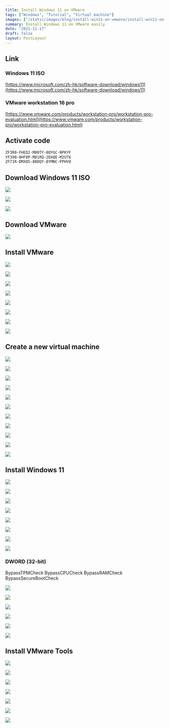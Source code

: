 ```yaml
---
title: Install Windows 11 on VMware
tags: ["Windows", "Tutorial", "Virtual machine"]
images: ["/static/images/blog/install-win11-on-vmware/install-win11-on-vmware-cover.en.webp"]
summary: Install Windows 11 on VMware easily
date: "2021-11-17"
draft: false
layout: PostLayout
---
```


<CustomIframe id="QPNDKe7CB0Y" />

## Link

### Windows 11 ISO

[https://www.microsoft.com/zh-hk/software-download/windows11](https://www.microsoft.com/zh-hk/software-download/windows11)

### VMware workstation 16 pro

[https://www.vmware.com/products/workstation-pro/workstation-pro-evaluation.html](https://www.vmware.com/products/workstation-pro/workstation-pro-evaluation.html)

## Activate code

```txt:code.txt
ZF3R0-FHED2-M80TY-8QYGC-NPKYF
YF390-0HF8P-M81RQ-2DXQE-M2UT6
ZF71R-DMX85-08DQY-8YMNC-PPHV8
```

## Download Windows 11 ISO

![](/static/images/blog/install-win11-on-vmware/install-win11-on-vmware-0-1.webp)

![](/static/images/blog/install-win11-on-vmware/install-win11-on-vmware-0-2.webp)

![](/static/images/blog/install-win11-on-vmware/install-win11-on-vmware-0-3.webp)

## Download VMware

![](/static/images/blog/install-win11-on-vmware/install-win11-on-vmware-1-0.webp)

## Install VMware

![](/static/images/blog/install-win11-on-vmware/install-win11-on-vmware-1-1.webp)

![](/static/images/blog/install-win11-on-vmware/install-win11-on-vmware-1-2.webp)

![](/static/images/blog/install-win11-on-vmware/install-win11-on-vmware-1-3.webp)

![](/static/images/blog/install-win11-on-vmware/install-win11-on-vmware-1-4.webp)

![](/static/images/blog/install-win11-on-vmware/install-win11-on-vmware-1-5.webp)

![](/static/images/blog/install-win11-on-vmware/install-win11-on-vmware-1-6.webp)

![](/static/images/blog/install-win11-on-vmware/install-win11-on-vmware-1-7.webp)

![](/static/images/blog/install-win11-on-vmware/install-win11-on-vmware-1-8.webp)

## Create a new virtual machine

![](/static/images/blog/install-win11-on-vmware/install-win11-on-vmware-1.webp)

![](/static/images/blog/install-win11-on-vmware/install-win11-on-vmware-2.webp)

![](/static/images/blog/install-win11-on-vmware/install-win11-on-vmware-3.webp)

![](/static/images/blog/install-win11-on-vmware/install-win11-on-vmware-4.webp)

![](/static/images/blog/install-win11-on-vmware/install-win11-on-vmware-5.webp)

![](/static/images/blog/install-win11-on-vmware/install-win11-on-vmware-6.webp)

![](/static/images/blog/install-win11-on-vmware/install-win11-on-vmware-7.webp)

![](/static/images/blog/install-win11-on-vmware/install-win11-on-vmware-8.webp)

![](/static/images/blog/install-win11-on-vmware/install-win11-on-vmware-9.webp)

![](/static/images/blog/install-win11-on-vmware/install-win11-on-vmware-10.webp)

![](/static/images/blog/install-win11-on-vmware/install-win11-on-vmware-11.webp)

## Install Windows 11

![](/static/images/blog/install-win11-on-vmware/install-win11-on-vmware-12.webp)

![](/static/images/blog/install-win11-on-vmware/install-win11-on-vmware-13.webp)

![](/static/images/blog/install-win11-on-vmware/install-win11-on-vmware-14.webp)

![](/static/images/blog/install-win11-on-vmware/install-win11-on-vmware-15.webp)

![](/static/images/blog/install-win11-on-vmware/install-win11-on-vmware-16.webp)

![](/static/images/blog/install-win11-on-vmware/install-win11-on-vmware-17.webp)

![](/static/images/blog/install-win11-on-vmware/install-win11-on-vmware-18.webp)

![](/static/images/blog/install-win11-on-vmware/install-win11-on-vmware-19.webp)

### DWORD (32-bit)

BypassTPMCheck
BypassCPUCheck
BypassRAMCheck
BypassSecureBootCheck

![](/static/images/blog/install-win11-on-vmware/install-win11-on-vmware-20.webp)

![](/static/images/blog/install-win11-on-vmware/install-win11-on-vmware-21.webp)

![](/static/images/blog/install-win11-on-vmware/install-win11-on-vmware-22.webp)

![](/static/images/blog/install-win11-on-vmware/install-win11-on-vmware-23.webp)

![](/static/images/blog/install-win11-on-vmware/install-win11-on-vmware-24.webp)

![](/static/images/blog/install-win11-on-vmware/install-win11-on-vmware-25.webp)

## Install VMware Tools

![](/static/images/blog/install-win11-on-vmware/install-win11-on-vmware-26.webp)

![](/static/images/blog/install-win11-on-vmware/install-win11-on-vmware-27.webp)

![](/static/images/blog/install-win11-on-vmware/install-win11-on-vmware-28.webp)

![](/static/images/blog/install-win11-on-vmware/install-win11-on-vmware-29.webp)

![](/static/images/blog/install-win11-on-vmware/install-win11-on-vmware-30.webp)

![](/static/images/blog/install-win11-on-vmware/install-win11-on-vmware-31.webp)

![](/static/images/blog/install-win11-on-vmware/install-win11-on-vmware-32.webp)
